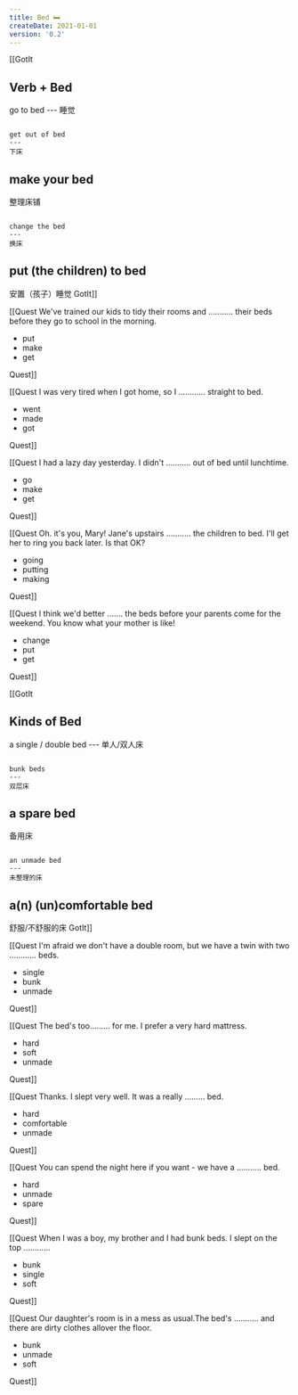 ```yaml
---
title: Bed 🛏
createDate: 2021-01-01
version: '0.2'
---
```


[[GotIt
## Verb + Bed
<FlashcardList>
go to bed
---
睡觉

~~~

get out of bed
---
下床

~~~

make your bed
---
整理床铺

~~~

change the bed
---
换床

~~~

put (the children) to bed
---
安置（孩子）睡觉
</FlashcardList>
GotIt]]

[[Quest
We've trained our kids to tidy their rooms and ........... their beds before they go to school in the morning.
<MCQuest totalAttempts="1" correct="B">
* put
* make
* get
</MCQuest>
Quest]]

[[Quest
I was very tired when I got home, so I ............ straight to bed.
<MCQuest totalAttempts="1" correct="A">
* went
* made
* got
</MCQuest>
Quest]]

[[Quest
I had a lazy day yesterday. I didn't ........... out of bed until lunchtime.
<MCQuest totalAttempts="1" correct="C">
* go
* make
* get
</MCQuest>
Quest]]

[[Quest
Oh. it's you, Mary! Jane's upstairs ........... the children to bed. I'll get her to ring you back later. Is that OK?
<MCQuest totalAttempts="1" correct="B">
* going
* putting
* making
</MCQuest>
Quest]]

[[Quest
I think we'd better ....... the beds before your parents come for the weekend. You know what your mother is like!
<MCQuest totalAttempts="1" correct="A">
* change
* put
* get
</MCQuest>
Quest]]

[[GotIt
## Kinds of Bed
<FlashcardList>
a single / double bed
---
单人/双人床

~~~

bunk beds
---
双层床

~~~

a spare bed
---
备用床

~~~

an unmade bed
---
未整理的床

~~~

a(n) (un)comfortable bed
---
舒服/不舒服的床
</FlashcardList>
GotIt]]

[[Quest
I'm afraid we don't have a double room, but we have a twin with two ............ beds.
<MCQuest totalAttempts="1" correct="A">
* single
* bunk
* unmade
</MCQuest>
Quest]]

[[Quest
The bed's too......... for me. I prefer a very hard mattress.
<MCQuest totalAttempts="1" correct="B">
* hard
* soft
* unmade
</MCQuest>
Quest]]


[[Quest
Thanks. I slept very well. It was a really ......... bed.
<MCQuest totalAttempts="1" correct="B">
* hard
* comfortable
* unmade
</MCQuest>
Quest]]

[[Quest
You can spend the night here if you want - we have a ........... bed.
<MCQuest totalAttempts="1" correct="C">
* hard
* unmade
* spare
</MCQuest>
Quest]]

[[Quest
When I was a boy, my brother and I had bunk beds. I slept on the top ............
<MCQuest totalAttempts="1" correct="A">
* bunk
* single
* soft
</MCQuest>
Quest]]

[[Quest
Our daughter's room is in a mess as usual.The bed's ........... and there are dirty clothes allover the floor.
<MCQuest totalAttempts="1" correct="B">
* bunk
* unmade
* soft
</MCQuest>
Quest]]
